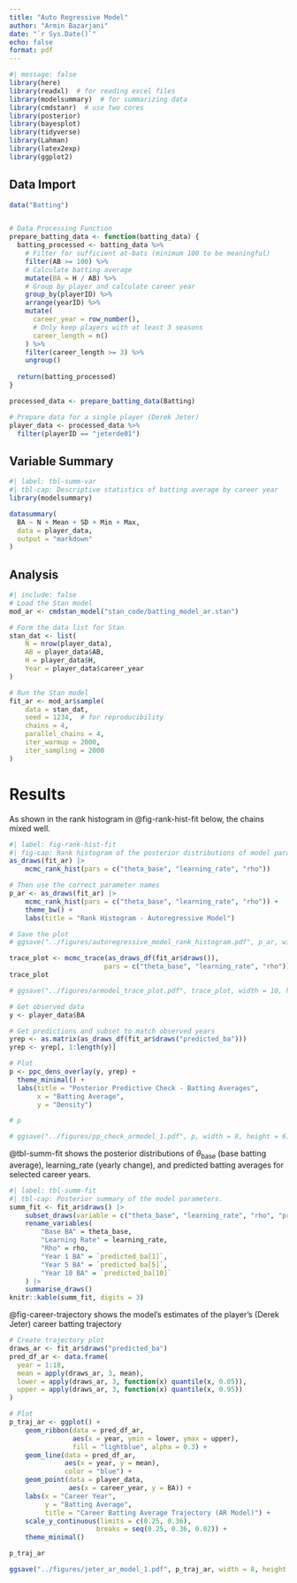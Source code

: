 ```yaml
---
title: "Auto Regressive Model"
author: "Armin Bazarjani"
date: "`r Sys.Date()`"
echo: false
format: pdf
---
```


```r
#| message: false
library(here)
library(readxl)  # for reading excel files
library(modelsummary)  # for summarizing data
library(cmdstanr)  # use two cores
library(posterior)
library(bayesplot)
library(tidyverse)
library(Lahman)
library(latex2exp)
library(ggplot2)
```

## Data Import
```r
data("Batting")


# Data Processing Function
prepare_batting_data <- function(batting_data) {
  batting_processed <- batting_data %>%
    # Filter for sufficient at-bats (minimum 100 to be meaningful)
    filter(AB >= 100) %>%
    # Calculate batting average
    mutate(BA = H / AB) %>%
    # Group by player and calculate career year
    group_by(playerID) %>%
    arrange(yearID) %>%
    mutate(
      career_year = row_number(),
      # Only keep players with at least 3 seasons
      career_length = n()
    ) %>%
    filter(career_length >= 3) %>%
    ungroup()
  
  return(batting_processed)
}

processed_data <- prepare_batting_data(Batting)

# Prepare data for a single player (Derek Jeter)
player_data <- processed_data %>%
  filter(playerID == "jeterde01")
```

## Variable Summary
```r
#| label: tbl-summ-var
#| tbl-cap: Descriptive statistics of batting average by career year
library(modelsummary)

datasummary(
  BA ~ N + Mean + SD + Min + Max,
  data = player_data,
  output = "markdown"
)
```


## Analysis
```r
#| include: false
# Load the Stan model
mod_ar <- cmdstan_model("stan_code/batting_model_ar.stan")

# Form the data list for Stan
stan_dat <- list(
    N = nrow(player_data),
    AB = player_data$AB,
    H = player_data$H,
    Year = player_data$career_year
)

# Run the Stan model
fit_ar <- mod_ar$sample(
    data = stan_dat,
    seed = 1234,  # for reproducibility
    chains = 4,
    parallel_chains = 4,
    iter_warmup = 2000,
    iter_sampling = 2000
)
```

# Results

As shown in the rank histogram in @fig-rank-hist-fit below, the chains mixed well.

```r
#| label: fig-rank-hist-fit
#| fig-cap: Rank histogram of the posterior distributions of model parameters.
as_draws(fit_ar) |>
    mcmc_rank_hist(pars = c("theta_base", "learning_rate", "rho"))
```

```r
# Then use the correct parameter names
p_ar <- as_draws(fit_ar) |>
    mcmc_rank_hist(pars = c("theta_base", "learning_rate", "rho")) +
    theme_bw() +
    labs(title = "Rank Histogram - Autoregressive Model")

# Save the plot
# ggsave("../figures/autoregressive_model_rank_histogram.pdf", p_ar, width = 8, height = 6)
```

```r
trace_plot <- mcmc_trace(as_draws_df(fit_ar$draws()), 
                        pars = c("theta_base", "learning_rate", "rho"))
trace_plot
```
```r
# ggsave("../figures/armodel_trace_plot.pdf", trace_plot, width = 10, height = 6)
```


```r
# Get observed data
y <- player_data$BA

# Get predictions and subset to match observed years
yrep <- as.matrix(as_draws_df(fit_ar$draws("predicted_ba")))
yrep <- yrep[, 1:length(y)]

# Plot
p <- ppc_dens_overlay(y, yrep) +
  theme_minimal() +
  labs(title = "Posterior Predictive Check - Batting Averages",
       x = "Batting Average",
       y = "Density")
```
```r
# p
```
```r
# ggsave("../figures/pp_check_armodel_1.pdf", p, width = 8, height = 6)
```

@tbl-summ-fit shows the posterior distributions of $\theta_{\text{base}}$ (base batting average), learning_rate (yearly change), and predicted batting averages for selected career years.

```r
#| label: tbl-summ-fit
#| tbl-cap: Posterior summary of the model parameters.
summ_fit <- fit_ar$draws() |>
    subset_draws(variable = c("theta_base", "learning_rate", "rho", "predicted_ba[1]", "predicted_ba[5]", "predicted_ba[10]")) |>
    rename_variables(
        "Base BA" = theta_base,
        "Learning Rate" = learning_rate,
        "Rho" = rho,
        "Year 1 BA" = `predicted_ba[1]`,
        "Year 5 BA" = `predicted_ba[5]`,
        "Year 10 BA" = `predicted_ba[10]`
    ) |>
    summarise_draws()
knitr::kable(summ_fit, digits = 3)
```




@fig-career-trajectory shows the model's estimates of the player's (Derek Jeter) career batting trajectory

```r
# Create trajectory plot
draws_ar <- fit_ar$draws("predicted_ba")
pred_df_ar <- data.frame(
  year = 1:18,
  mean = apply(draws_ar, 3, mean),
  lower = apply(draws_ar, 3, function(x) quantile(x, 0.05)),
  upper = apply(draws_ar, 3, function(x) quantile(x, 0.95))
)

# Plot
p_traj_ar <- ggplot() +
    geom_ribbon(data = pred_df_ar,
                aes(x = year, ymin = lower, ymax = upper),
                fill = "lightblue", alpha = 0.3) +
    geom_line(data = pred_df_ar,
              aes(x = year, y = mean),
              color = "blue") +
    geom_point(data = player_data,
               aes(x = career_year, y = BA)) +
    labs(x = "Career Year",
         y = "Batting Average",
         title = "Career Batting Average Trajectory (AR Model)") +
    scale_y_continuous(limits = c(0.25, 0.36), 
                      breaks = seq(0.25, 0.36, 0.02)) +
    theme_minimal()
```
```r
p_traj_ar
```
```r
ggsave("../figures/jeter_ar_model_1.pdf", p_traj_ar, width = 8, height = 6)
```